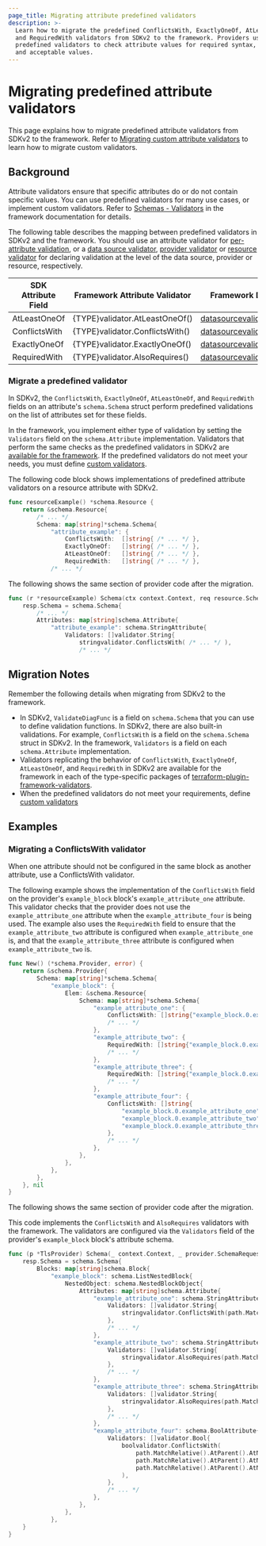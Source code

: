 ```yaml
---
page_title: Migrating attribute predefined validators
description: >-
  Learn how to migrate the predefined ConflictsWith, ExactlyOneOf, AtLeastOneOf
  and RequiredWith validators from SDKv2 to the framework. Providers use
  predefined validators to check attribute values for required syntax, types,
  and acceptable values.
---
```


# Migrating predefined attribute validators

This page explains how to migrate predefined attribute validators from SDKv2 to
the framework. Refer to [Migrating custom attribute
validators](/terraform/plugin/framework/migrating/attributes-blocks/validators-custom)
to learn how to migrate custom validators.

## Background

Attribute validators ensure that specific attributes do or do not contain
specific values. You can use predefined validators for many use cases, or
implement custom validators. Refer to [Schemas -
Validators](/terraform/plugin/framework/handling-data/schemas#validators) in the
framework documentation for details.

The following table describes the mapping between predefined validators in SDKv2
and the framework. You should use an attribute validator for [per-attribute
validation](/terraform/plugin/framework/validation#attribute-validation), or a
[data source
validator](/terraform/plugin/framework/data-sources/validate-configuration),
[provider
validator](/terraform/plugin/framework/providers/validate-configuration) or
[resource
validator](/terraform/plugin/framework/resources/validate-configuration) for
declaring validation at the level of the data source, provider or resource,
respectively.

| SDK Attribute Field | Framework Attribute Validator   | Framework Data Source Validator                                                                                                                              | Framework Provider Validator                                                                                                                             | Framework Resource Validator                                                                                                                             |
|---------------------|---------------------------------|--------------------------------------------------------------------------------------------------------------------------------------------------------------|----------------------------------------------------------------------------------------------------------------------------------------------------------|----------------------------------------------------------------------------------------------------------------------------------------------------------|
| AtLeastOneOf        | {TYPE}validator.AtLeastOneOf()  | [datasourcevalidator.AtLeastOneOf()](https://pkg.go.dev/github.com/hashicorp/terraform-plugin-framework-validators/datasourcevalidator#AtLeastOneOf)         | [providervalidator.AtLeastOneOf()](https://pkg.go.dev/github.com/hashicorp/terraform-plugin-framework-validators/providervalidator#AtLeastOneOf)         | [resourcevalidator.AtLeastOneOf()](https://pkg.go.dev/github.com/hashicorp/terraform-plugin-framework-validators/resourcevalidator#AtLeastOneOf)         |
| ConflictsWith       | {TYPE}validator.ConflictsWith() | [datasourcevalidator.Conflicting()](https://pkg.go.dev/github.com/hashicorp/terraform-plugin-framework-validators/datasourcevalidator#Conflicting)           | [providervalidator.Conflicting()](https://pkg.go.dev/github.com/hashicorp/terraform-plugin-framework-validators/providervalidator#Conflicting)           | [resourcevalidator.Conflicting()](https://pkg.go.dev/github.com/hashicorp/terraform-plugin-framework-validators/resourcevalidator#Conflicting)           |
| ExactlyOneOf        | {TYPE}validator.ExactlyOneOf()  | [datasourcevalidator.ExactlyOneOf()](https://pkg.go.dev/github.com/hashicorp/terraform-plugin-framework-validators/datasourcevalidator#ExactlyOneOf)         | [providervalidator.ExactlyOneOf()](https://pkg.go.dev/github.com/hashicorp/terraform-plugin-framework-validators/providervalidator#ExactlyOneOf)         | [resourcevalidator.ExactlyOneOf()](https://pkg.go.dev/github.com/hashicorp/terraform-plugin-framework-validators/resourcevalidator#ExactlyOneOf)         |
| RequiredWith        | {TYPE}validator.AlsoRequires()  | [datasourcevalidator.RequiredTogether()](https://pkg.go.dev/github.com/hashicorp/terraform-plugin-framework-validators/datasourcevalidator#RequiredTogether) | [providervalidator.RequiredTogether()](https://pkg.go.dev/github.com/hashicorp/terraform-plugin-framework-validators/providervalidator#RequiredTogether) | [resourcevalidator.RequiredTogether()](https://pkg.go.dev/github.com/hashicorp/terraform-plugin-framework-validators/resourcevalidator#RequiredTogether) |


### Migrate a predefined validator

In SDKv2, the `ConflictsWith`, `ExactlyOneOf`, `AtLeastOneOf`, and
`RequiredWith` fields on an attribute's `schema.Schema` struct perform
predefined validations on the list of attributes set for these fields.

In the framework, you implement either type of validation by setting the
`Validators` field on the `schema.Attribute` implementation. Validators that
perform the same checks as the predefined validators in SDKv2 are [available for
the
framework](https://github.com/hashicorp/terraform-plugin-framework-validators).
If the predefined validators do not meet your needs, you must define [custom
validators](/terraform/plugin/framework/migrating/attributes-blocks/validators-custom).

The following code block shows implementations of predefined attribute
validators on a resource attribute with SDKv2.

<CodeBlockConfig filename="SDKv2">

```go
func resourceExample() *schema.Resource {
    return &schema.Resource{
        /* ... */
        Schema: map[string]*schema.Schema{
            "attribute_example": {
                ConflictsWith:  []string{ /* ... */ },
                ExactlyOneOf:   []string{ /* ... */ },
                AtLeastOneOf:   []string{ /* ... */ },
                RequiredWith:   []string{ /* ... */ },
            /* ... */
```

</CodeBlockConfig>

The following shows the same section of provider code after the migration.

<CodeBlockConfig filename="Framework">

```go
func (r *resourceExample) Schema(ctx context.Context, req resource.SchemaRequest, resp *resource.SchemaResponse) {
    resp.Schema = schema.Schema{
        /* ... */
        Attributes: map[string]schema.Attribute{
            "attribute_example": schema.StringAttribute{
                Validators: []validator.String{
                    stringvalidator.ConflictsWith( /* ... */ ),
                    /* ... */
```

</CodeBlockConfig>

## Migration Notes

Remember the following details when migrating from SDKv2 to the framework.

- In SDKv2, `ValidateDiagFunc` is a field on `schema.Schema` that you can use to
  define validation functions. In SDKv2, there are also built-in validations.
  For example, `ConflictsWith` is a field on the `schema.Schema` struct in
  SDKv2. In the framework, `Validators` is a field on each `schema.Attribute`
  implementation.
- Validators replicating the behavior of `ConflictsWith`, `ExactlyOneOf`,
  `AtLeastOneOf`, and `RequiredWith` in SDKv2 are available for the framework in
  each of the type-specific packages of
  [terraform-plugin-framework-validators](https://pkg.go.dev/github.com/hashicorp/terraform-plugin-framework-validators).
- When the predefined validators do not meet your requirements, define [custom
  validators](/terraform/plugin/framework/migrating/attributes-blocks/validators-custom) 

## Examples

### Migrating a ConflictsWith validator

When one attribute should not be configured in the same block as another attribute, use a ConflictsWith validator.

The following example shows the implementation of the `ConflictsWith` field on
the provider's `example_block` block's `example_attribute_one` attribute. This
validator checks that the provider does not use the `example_attribute_one`
attribute when the `example_attribute_four` is being used. The example also uses
the `RequiredWith` field to ensure that the `example_attribute_two` attribute is
configured when `example_attribute_one` is, and that the
`example_attribute_three` attribute is configured when `example_attribute_two`
is.

<CodeBlockConfig filename="SDKv2">

```go
func New() (*schema.Provider, error) {
    return &schema.Provider{
        Schema: map[string]*schema.Schema{
            "example_block": {
                Elem: &schema.Resource{
                    Schema: map[string]*schema.Schema{
                        "example_attribute_one": {
                            ConflictsWith: []string{"example_block.0.example_attribute_four"},
                            /* ... */
                        },
                        "example_attribute_two": {
                            RequiredWith: []string{"example_block.0.example_attribute_one"},
                            /* ... */
                        },
                        "example_attribute_three": {
                            RequiredWith: []string{"example_block.0.example_attribute_two"},
                            /* ... */
                        },
                        "example_attribute_four": {
                            ConflictsWith: []string{
                                "example_block.0.example_attribute_one",
                                "example_block.0.example_attribute_two",
                                "example_block.0.example_attribute_three",
                            },
                            /* ... */
                        },
                    },
                },
            },
        },
    }, nil
}
```

</CodeBlockConfig>

The following shows the same section of provider code after the migration.

This code implements the `ConflictsWith` and `AlsoRequires` validators with the
framework. The validators are configured via the `Validators` field of the
provider's `example_block` block's attribute schema.

<CodeBlockConfig filename="Framework">

```go
func (p *TlsProvider) Schema(_ context.Context, _ provider.SchemaRequest, resp *provider.SchemaResponse) {
    resp.Schema = schema.Schema{
        Blocks: map[string]schema.Block{
            "example_block": schema.ListNestedBlock{
                NestedObject: schema.NestedBlockObject{
                    Attributes: map[string]schema.Attribute{
                        "example_attribute_one": schema.StringAttribute{
                            Validators: []validator.String{
                                stringvalidator.ConflictsWith(path.MatchRelative().AtParent().AtName("example_attribute_four")),
                            },
                            /* ... */
                        },
                        "example_attribute_two": schema.StringAttribute{
                            Validators: []validator.String{
                                stringvalidator.AlsoRequires(path.MatchRelative().AtParent().AtName("example_attribute_one")),
                            },
                            /* ... */
                        },
                        "example_attribute_three": schema.StringAttribute{
                            Validators: []validator.String{
                                stringvalidator.AlsoRequires(path.MatchRelative().AtParent().AtName("example_attribute_two")),
                            },
                            /* ... */
                        },
                        "example_attribute_four": schema.BoolAttribute{
                            Validators: []validator.Bool{
                                boolvalidator.ConflictsWith(
                                    path.MatchRelative().AtParent().AtName("example_attribute_one"),
                                    path.MatchRelative().AtParent().AtName("example_attribute_two"),
                                    path.MatchRelative().AtParent().AtName("example_attribute_three"),
                                ),
                            },
                            /* ... */
                        },
                    },
                },
            },
    }
}
```

</CodeBlockConfig>
